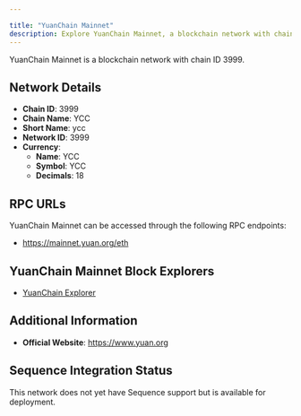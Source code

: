 ```yaml
---

title: "YuanChain Mainnet"
description: Explore YuanChain Mainnet, a blockchain network with chain ID 3999. Learn about its native currency, YCC, and how to interact with the network.
---
```




YuanChain Mainnet is a blockchain network with chain ID 3999.

## Network Details

- **Chain ID**: 3999
- **Chain Name**: YCC
- **Short Name**: ycc
- **Network ID**: 3999
- **Currency**: 
  - **Name**: YCC
  - **Symbol**: YCC
  - **Decimals**: 18

## RPC URLs

YuanChain Mainnet can be accessed through the following RPC endpoints:

- https://mainnet.yuan.org/eth

## YuanChain Mainnet Block Explorers

- [YuanChain Explorer](https://mainnet.yuan.org)

## Additional Information

- **Official Website**: https://www.yuan.org

## Sequence Integration Status

This network does not yet have Sequence support but is available for deployment.
